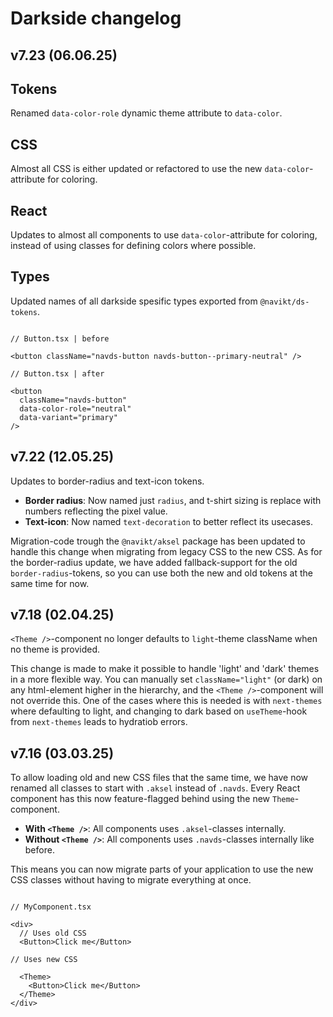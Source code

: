 
<Meta title="Docs/Become a Pilot team/5.Changelog" />

# Darkside changelog

## v7.23 (06.06.25)

## Tokens

Renamed `data-color-role` dynamic theme attribute to `data-color`.

## CSS

Almost all CSS is either updated or refactored to use the new `data-color`-attribute for coloring.

## React

Updates to almost all components to use `data-color`-attribute for coloring, instead of using classes for defining colors where possible.

## Types

Updated names of all darkside spesific types exported from `@navikt/ds-tokens`.

```

// Button.tsx | before

<button className="navds-button navds-button--primary-neutral" />

// Button.tsx | after

<button
  className="navds-button"
  data-color-role="neutral"
  data-variant="primary"
/>
```

## v7.22 (12.05.25)

Updates to border-radius and text-icon tokens.

- **Border radius**: Now named just `radius`, and t-shirt sizing is replace with numbers reflecting the pixel value.
- **Text-icon**: Now named `text-decoration` to better reflect its usecases.

Migration-code trough the `@navikt/aksel` package has been updated to handle this change when migrating from legacy CSS to the new CSS.
As for the border-radius update, we have added fallback-support for the old `border-radius`-tokens, so you can use both the new and old tokens at the same time for now.

## v7.18 (02.04.25)

`<Theme />`-component no longer defaults to `light`-theme className when no theme is provided.

This change is made to make it possible to handle 'light' and 'dark' themes in a more flexible way. You can manually set `className="light"` (or dark) on any html-element higher in the hierarchy, and the `<Theme />`-component will not override this.
One of the cases where this is needed is with `next-themes` where defaulting to light, and changing to dark based on `useTheme`-hook from `next-themes` leads to hydratiob errors.

## v7.16 (03.03.25)

To allow loading old and new CSS files that the same time, we have now renamed all classes to start with `.aksel` instead of `.navds`.
Every React component has this now feature-flagged behind using the new `Theme`-component.

- **With `<Theme />`**: All components uses `.aksel`-classes internally.
- **Without `<Theme />`**: All components uses `.navds`-classes internally like before.

This means you can now migrate parts of your application to use the new CSS classes without having to migrate everything at once.

```

// MyComponent.tsx

<div>
  // Uses old CSS
  <Button>Click me</Button>

// Uses new CSS

  <Theme>
    <Button>Click me</Button>
  </Theme>
</div>
```
